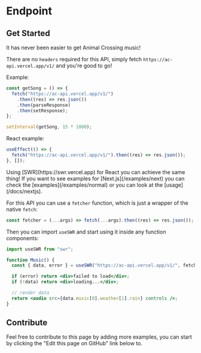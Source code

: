 
# Endpoint

## Get Started

It has never been easier to get Animal Crossing music!

There are no `headers` required for this API, simply fetch `https://ac-api.vercel.app/v1/` and you're good to go!

Example:

```js highlight=2
const getSong = () => {
  fetch("https://ac-api.vercel.app/v1/")
    .then((res) => res.json())
    .then(parseResponse)
    .then(setResponse);
};

setInterval(getSong, 15 * 1000);
```

React example:

```jsx highlight=2
useEffect(() => {
  fetch("https://ac-api.vercel.app/v1/").then((res) => res.json());
}, []);
```

<Callout emoji="💡">
  Using [SWR](https://swr.vercel.app) for React you can achieve the same thing!
  If you want to see examples for [Next.js](/examples/next) you can check the
  [examples](/examples/normal) or you can look at the [usage](/docs/nextjs).
</Callout>

For this API you can use a `fetcher` function, which is just a wrapper of the native `fetch`:

```js
const fetcher = (...args) => fetch(...args).then((res) => res.json());
```

Then you can import `useSWR` and start using it inside any function components:

```jsx highlight=1,4
import useSWR from "swr";

function Music() {
  const { data, error } = useSWR("https://ac-api.vercel.app/v1/", fetch);

  if (error) return <div>failed to load</div>;
  if (!data) return <div>loading...</div>;

  // render data
  return <audio src={data.music[0].weather[1].rain} controls />;
}
```

## Contribute

Feel free to contribute to this page by adding more examples, you can start by clicking the "Edit this page on GitHub" link below to.
